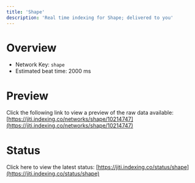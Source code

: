```yaml
---
title: 'Shape'
description: 'Real time indexing for Shape; delivered to you'
---
```


# Overview
- Network Key: `shape`
- Estimated beat time: 2000 ms

# Preview
Click the following link to view a preview of the raw data available: [https://jiti.indexing.co/networks/shape/10214747](https://jiti.indexing.co/networks/shape/10214747)

# Status
Click here to view the latest status: [https://jiti.indexing.co/status/shape](https://jiti.indexing.co/status/shape)
